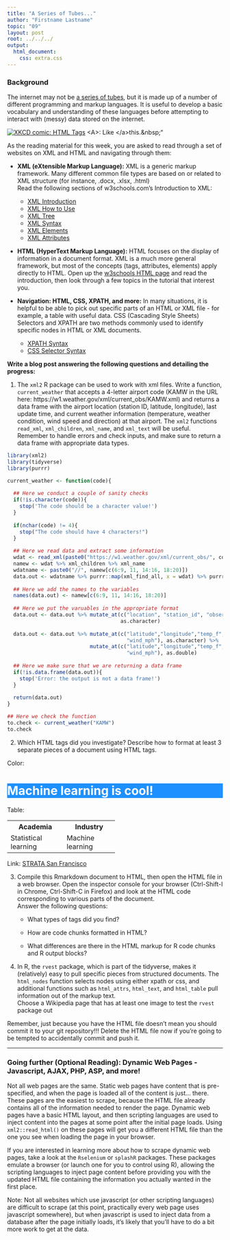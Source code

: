 ```yaml
---
title: "A Series of Tubes..."
author: "Firstname Lastname"
topic: "09"
layout: post
root: ../../../
output: 
  html_document: 
    css: extra.css
---
```


### Background

The internet may not be [a series of tubes](https://en.wikipedia.org/wiki/Series_of_tubes), but it is made up of a number of different programming and markup languages. It is useful to develop a basic vocabulary and understanding of these languages before attempting to interact with (messy) data stored on the internet. 

<div class="click-to-top">
<a href="https://www.xkcd.com/1144/"><img src="https://imgs.xkcd.com/comics/tags.png" alt="XKCD comic: HTML Tags" /></a>
<span>\<A\>: Like \</a\>this.\&nbsp;"</span>
</div>

As the reading material for this week, you are asked to read through a set of websites on XML and HTML and navigating through them:

- **XML (eXtensible Markup Language):**
XML is a generic markup framework. Many different common file types are based on or related to XML structure (for instance, .docx, .xlsx, .html) <bR>
Read the following sections of w3schools.com's Introduction to XML:

    - [XML Introduction](https://www.w3schools.com/xml/xml_whatis.asp)
    - [XML How to Use](https://www.w3schools.com/xml/xml_usedfor.asp)
    - [XML Tree](https://www.w3schools.com/xml/xml_tree.asp)
    - [XML Syntax](https://www.w3schools.com/xml/xml_syntax.asp)
    - [XML Elements](https://www.w3schools.com/xml/xml_elements.asp)
    - [XML Attributes](https://www.w3schools.com/xml/xml_attributes.asp)

- **HTML (HyperText Markup Language):** HTML focuses on the display of information in a document format. XML is a much more general framework, but most of the concepts (tags, attributes, elements) apply directly to HTML. Open up the [w3schools HTML page](https://www.w3schools.com/html/default.asp) and read the introduction, then look through a few topics in the tutorial that interest you. 

- **Navigation: HTML, CSS, XPATH, and more:** In many situations, it is helpful to be able to pick out specific parts of an HTML or XML file - for example, a table with useful data. CSS (Cascading Style Sheets) Selectors and XPATH are two methods commonly used to identify specific nodes in HTML or XML documents. 

    - [XPATH Syntax](https://www.w3schools.com/xml/xpath_syntax.asp)
    - [CSS Selector Syntax](https://www.w3schools.com/cssref/css_selectors.asp)

**Write a blog post answering the following questions and detailing the progress: **

1. The `xml2` R package can be used to work with xml files. Write a function, `current_weather` that accepts a 4-letter airport code (KAMW in the URL here: https://w1.weather.gov/xml/current_obs/KAMW.xml) and returns a data frame with the airport location (station ID, latitude, longitude), last update time, and current weather information (temperature, weather condition, wind speed and direction) at that airport. The `xml2` functions `read_xml`, `xml_children`, `xml_name`, and `xml_text` will be useful. Remember to handle errors and check inputs, and make sure to return a data frame with appropriate data types. 

```r
library(xml2)
library(tidyverse)
library(purrr)

current_weather <- function(code){
  
  ## Here we conduct a couple of sanity checks
  if(!is.character(code)){
    stop('The code should be a character value!')
  }
  
  if(nchar(code) != 4){
    stop("The code should have 4 characters!")
  }
  
  ## Here we read data and extract some information
  wdat <- read_xml(paste0("https://w1.weather.gov/xml/current_obs/", code,".xml"))
  namew <- wdat %>% xml_children %>% xml_name
  wdatname <- paste0("//", namew[c(6:9, 11, 14:16, 18:20)])
  data.out <- wdatname %>% purrr::map(xml_find_all, x = wdat) %>% purrr::map_chr(xml_text) %>% t() %>%  data.frame()
  
  ## Here we add the names to the variables
  names(data.out) <- namew[c(6:9, 11, 14:16, 18:20)]
  
  ## Here we put the varuables in the appropriate format
  data.out <- data.out %>% mutate_at(c("location", "station_id", "observation_time_rfc822", "wind_dir"), 
                                     as.character)
  
  data.out <- data.out %>% mutate_at(c("latitude","longitude","temp_f","temp_c","relative_humidity","wind_degrees",
                                       "wind_mph"), as.character) %>%
                           mutate_at(c("latitude","longitude","temp_f","temp_c","relative_humidity","wind_degrees",
                                       "wind_mph"), as.double)
  
  ## Here we make sure that we are returning a data frame
  if(!is.data.frame(data.out)){
    stop('Error: the output is not a data frame!')
  }
  
  return(data.out)
}

## Here we check the function
to.check <- current_weather("KAMW")
to.check
```

2. Which HTML tags did you investigate? Describe how to format at least 3 separate pieces of a document using HTML tags.

Color:
<!--html_preserve-->
<h1 style="background-color:DodgerBlue; color:white">Machine learning is cool!</h1>
<!--/html_preserve-->

Table:
<!--html_preserve-->
<table style="width:50%">
  <tr>
    <th>Academia</th>
    <th>Industry</th>
  </tr>
  <tr>
    <td>Statistical learning</td>
    <td>Machine learning</td>
  </tr>
</table>
<!--/html_preserve-->

Link:
<!--html_preserve-->
<a href="https://conferences.oreilly.com/strata/strata-ca" target="_blank">STRATA San Francisco</a>
<!--/html_preserve-->

3. Compile this Rmarkdown document to HTML, then open the HTML file in a web browser. Open the inspector console for your browser (Ctrl-Shift-I in Chrome, Ctrl-Shift-C in Firefox) and look at the HTML code corresponding to various parts of the document. <br>
Answer the following questions:

    - What types of tags did you find? 

    - How are code chunks formatted in HTML?

    - What differences are there in the HTML markup for R code chunks and R output blocks?
4. In R, the `rvest` package, which is part of the tidyverse, makes it (relatively) easy to pull specific pieces from structured documents. The `html_nodes` function selects nodes using either xpath or css, and additional functions such as `html_attrs`, `html_text`, and `html_table` pull information out of the markup text.<br>
Choose a Wikipedia page that has at least one image to test the `rvest` package out

Remember, just because you have the HTML file doesn't mean you should commit it to your git repository!!! Delete the HTML file now if you're going to be tempted to accidentally commit and push it.

---

### Going further (Optional Reading): Dynamic Web Pages - Javascript, AJAX, PHP, ASP, and more!

Not all web pages are the same. Static web pages have content that is pre-specified, and when the page is loaded all of the content is just... there. These pages are the easiest to scrape, because the HTML file already contains all of the information needed to render the page. Dynamic web pages have a basic HTML layout, and then scripting languages are used to inject content into the pages at some point after the initial page loads. Using `xml2::read_html()` on these pages will get you a different HTML file than the one you see when loading the page in your browser. 

If you are interested in learning more about how to scrape dynamic web pages, take a look at the `Rselenium` or `splashR` packages. These packages emulate a browser (or launch one for you to control using R), allowing the scripting languages to inject page content before providing you with the updated HTML file containing the information you actually wanted in the first place.

Note: Not all websites which use javascript (or other scripting languages) are difficult to scrape (at this point, practically every web page uses javascript somewhere), but when javascript is used to inject data from a database after the page initially loads, it's likely that you'll have to do a bit more work to get at the data. 


